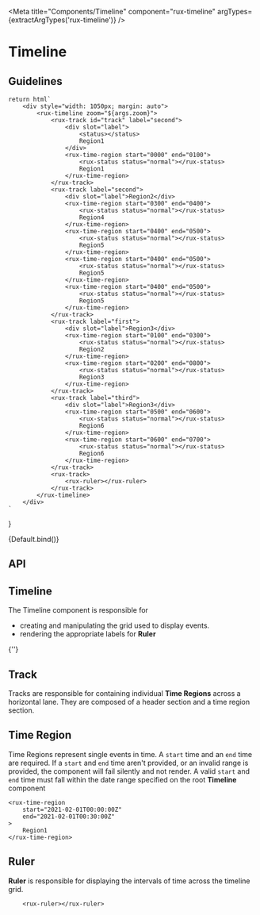 
<Meta
    title="Components/Timeline"
    component="rux-timeline"
    argTypes={extractArgTypes('rux-timeline')}
/>

# Timeline

## Guidelines

    return html`
        <div style="width: 1050px; margin: auto">
            <rux-timeline zoom="${args.zoom}">
                <rux-track id="track" label="second">
                    <div slot="label">
                        <status></status>
                        Region1
                    </div>
                    <rux-time-region start="0000" end="0100">
                        <rux-status status="normal"></rux-status>
                        Region1
                    </rux-time-region>
                </rux-track>
                <rux-track label="second">
                    <div slot="label">Region2</div>
                    <rux-time-region start="0300" end="0400">
                        <rux-status status="normal"></rux-status>
                        Region4
                    </rux-time-region>
                    <rux-time-region start="0400" end="0500">
                        <rux-status status="normal"></rux-status>
                        Region5
                    </rux-time-region>
                    <rux-time-region start="0400" end="0500">
                        <rux-status status="normal"></rux-status>
                        Region5
                    </rux-time-region>
                    <rux-time-region start="0400" end="0500">
                        <rux-status status="normal"></rux-status>
                        Region5
                    </rux-time-region>
                </rux-track>
                <rux-track label="first">
                    <div slot="label">Region3</div>
                    <rux-time-region start="0100" end="0300">
                        <rux-status status="normal"></rux-status>
                        Region2
                    </rux-time-region>
                    <rux-time-region start="0200" end="0800">
                        <rux-status status="normal"></rux-status>
                        Region3
                    </rux-time-region>
                </rux-track>
                <rux-track label="third">
                    <div slot="label">Region3</div>
                    <rux-time-region start="0500" end="0600">
                        <rux-status status="normal"></rux-status>
                        Region6
                    </rux-time-region>
                    <rux-time-region start="0600" end="0700">
                        <rux-status status="normal"></rux-status>
                        Region6
                    </rux-time-region>
                </rux-track>
                <rux-track>
                    <rux-ruler></rux-ruler>
                </rux-track>
            </rux-timeline>
        </div>
    `
}

<Canvas>
    <Story
        name="Default"
        args={{
            zoom: 120,
        }}
    >
        {Default.bind()}
    </Story>
</Canvas>

## API

<ArgsTable of="rux-timeline" />

## Timeline

The Timeline component is responsible for

-   creating and manipulating the grid used to display events.
-   rendering the appropriate labels for **Ruler**

<Story name="Track">{''}</Story>

## Track

Tracks are responsible for containing individual **Time Regions** across a horizontal lane. They are composed of a header section and a time region section.

<ArgsTable of="rux-track" />

## Time Region

Time Regions represent single events in time. A `start` time and an `end` time are required. If a `start` and `end` time aren't provided, or an invalid range is provided,
the component will fail silently and not render. A valid `start` and `end` time must fall within the date range specified on the root **Timeline** component

```
<rux-time-region
    start="2021-02-01T00:00:00Z"
    end="2021-02-01T00:30:00Z"
>
    Region1
</rux-time-region>
```

<ArgsTable of="rux-time-region" />

## Ruler

**Ruler** is responsible for displaying the intervals of time across the timeline grid.

```
    <rux-ruler></rux-ruler>
```

<ArgsTable of="rux-ruler" />
